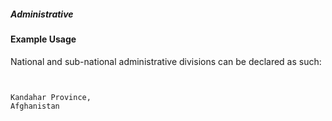===== Administrative ===== 
{{for revison 1.02}}

==== Example Usage ====

National and sub-national administrative divisions can be declared as such:
<code xml>

<administrative country="AF" adm1="KAN">Kandahar Province, Afghanistan</administrative>
</code>